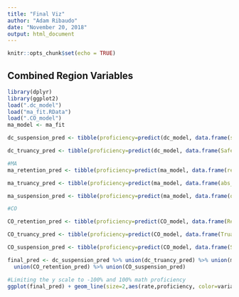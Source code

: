 ```yaml
---
title: "Final Viz"
author: "Adam Ribaudo"
date: "November 20, 2018"
output: html_document
---
```


```r
knitr::opts_chunk$set(echo = TRUE)
```

## Combined Region Variables

```r
library(dplyr)
library(ggplot2)
load(".dc_model")
load("ma_fit.RData")
load(".CO_model")
ma_model <- ma_fit

dc_suspension_pred <- tibble(proficiency=predict(dc_model, data.frame(suspensions=seq(.00,1,.01), Safe_Truancy_Current_Year=rep(0,101)))^2- 0.4447553) %>% bind_cols(data.frame(rate=seq(.00,1,.01))) %>% mutate(variable="DC Suspension")

dc_truancy_pred <- tibble(proficiency=predict(dc_model, data.frame(Safe_Truancy_Current_Year=seq(.00,1,.01), suspensions=rep(0,101)))^2- 0.4447553) %>% bind_cols(data.frame(rate=seq(.00,1,.01))) %>% mutate(variable="DC Truancy")

#MA
ma_retention_pred <- tibble(proficiency=predict(ma_model, data.frame(retained=seq(.00,1,.01), ooss=rep(0,101),abs_ten=rep(0,101)))- ma_model$coefficients[1]) %>% bind_cols(data.frame(rate=seq(.00,1,.01))) %>% mutate(variable="MA Retention")

ma_truancy_pred <- tibble(proficiency=predict(ma_model, data.frame(abs_ten=seq(.00,1,.01), ooss=rep(0,101),retained=rep(0,101)))- ma_model$coefficients[1]) %>% bind_cols(data.frame(rate=seq(.00,1,.01))) %>% mutate(variable="MA Truancy")

ma_suspension_pred <- tibble(proficiency=predict(ma_model, data.frame(ooss=seq(.00,1,.01), abs_ten=rep(0,101),retained=rep(0,101)))- ma_model$coefficients[1]) %>% bind_cols(data.frame(rate=seq(.00,1,.01))) %>% mutate(variable="MA Suspension")

#CO

CO_retention_pred <- tibble(proficiency=predict(CO_model, data.frame(RetentionRate=seq(.00,1,.01), SuspensionRate=rep(0,101),TruancyRate=rep(0,101)))- CO_model$coefficients[1]) %>% bind_cols(data.frame(rate=seq(.00,1,.01))) %>% mutate(variable="CO Retention")

CO_truancy_pred <- tibble(proficiency=predict(CO_model, data.frame(TruancyRate=seq(.00,1,.01), SuspensionRate=rep(0,101),RetentionRate=rep(0,101)))- CO_model$coefficients[1]) %>% bind_cols(data.frame(rate=seq(.00,1,.01))) %>% mutate(variable="CO Truancy")

CO_suspension_pred <- tibble(proficiency=predict(CO_model, data.frame(SuspensionRate=seq(.00,1,.01), TruancyRate=rep(0,101),RetentionRate=rep(0,101)))- CO_model$coefficients[1]) %>% bind_cols(data.frame(rate=seq(.00,1,.01))) %>% mutate(variable="CO Suspension")

final_pred <- dc_suspension_pred %>% union(dc_truancy_pred) %>% union(ma_retention_pred) %>% union(ma_truancy_pred) %>% union(ma_suspension_pred) %>%union(CO_truancy_pred) %>%
  union(CO_retention_pred) %>% union(CO_suspension_pred)

#Limiting the y scale to -100% and 100% math proficiency
ggplot(final_pred) + geom_line(size=2,aes(rate,proficiency, color=variable )) + scale_y_continuous(limits=c(-1,1)) +  theme(text = element_text(size=20)) + xlab("Rate") + ylab("Math Proficiency") + labs(color="Variable")

```

